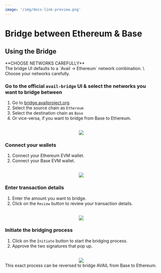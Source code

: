 ```yaml
---
image: '/img/docs-link-preview.png'
---
```



# Bridge between Ethereum & Base

## Using the Bridge

<Callout type="warning">
**CHOOSE NETWORKS CAREFULLY**<br/>
The bridge UI defaults to a `Avail → Ethereum` network combination. \
Choose your networks carefully.
</Callout>

<Steps>

### Go to the official `avail-bridge` UI & select the networks you want to bridge between

1. Go to [bridge.availproject.org](https://bridge.availproject.org/).
2. Select the source chain as `Ethereum`
3. Select the destination chain as `Base`
4. Or vice-versa, if you want to bridge from Base to Ethereum.

<br/>
<div align="center">
    <img src="/img/bridge/ethereum-base/ethereum-base-new-01.png"/>
</div>

### Connect your wallets

1. Connect your Ethereum EVM wallet.
2. Connect your Base EVM wallet.

<br/>
<div align="center">
    <img src="/img/bridge/ethereum-base/ethereum-base-new-1.png"/>
</div>

### Enter transaction details

1. Enter the amount you want to bridge.
2. Click on the `Review` button to review your transaction details.

<br/>
<div align="center">
    <img src="/img/bridge/ethereum-base/ethereum-base-new-2.png"/>
</div>

### Initiate the bridging process

1. Click on the `Initiate` button to start the bridging process.
2. Approve the two signatures that pop up.

<br/>
<div align="center">
    <img src="/img/bridge/ethereum-base/ethereum-base-new-3.png"/>
</div>

</Steps>

<Callout type="info">
This exact process can be reversed to bridge AVAIL from Base to Ethereum.
</Callout>



